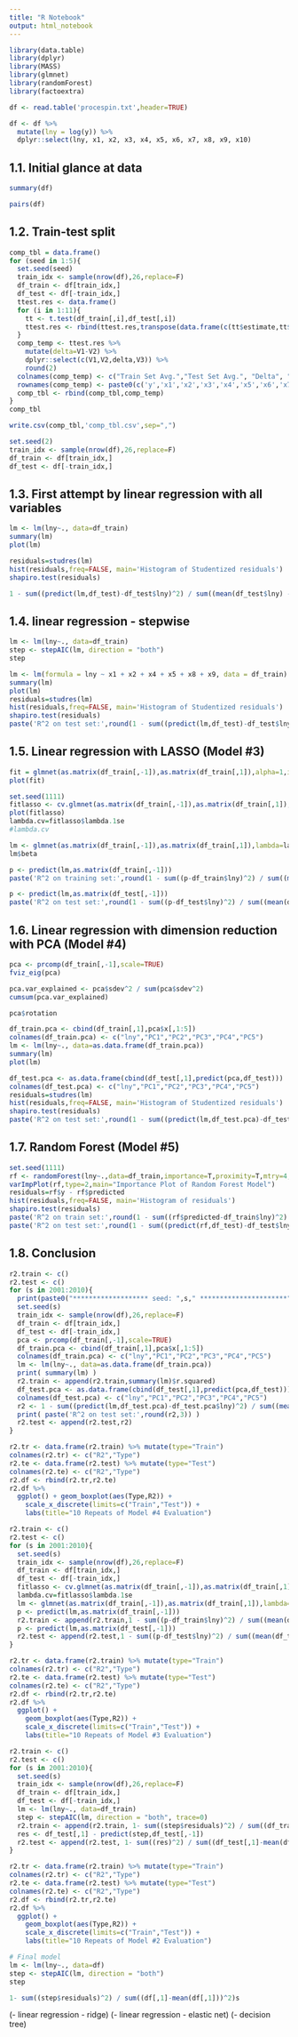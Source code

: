 ---
title: "R Notebook"
output: html_notebook
---


```{r}
library(data.table)
library(dplyr)
library(MASS)
library(glmnet)
library(randomForest)
library(factoextra)
```


```{r}
df <- read.table('procespin.txt',header=TRUE)
```

```{r}
df <- df %>% 
  mutate(lny = log(y)) %>%
  dplyr::select(lny, x1, x2, x3, x4, x5, x6, x7, x8, x9, x10)
```


## 1.1. Initial glance at data

```{r}
summary(df)
```

```{r}
pairs(df)
```

## 1.2. Train-test split

```{r}
comp_tbl = data.frame()
for (seed in 1:5){
  set.seed(seed)
  train_idx <- sample(nrow(df),26,replace=F)
  df_train <- df[train_idx,]
  df_test <- df[-train_idx,]
  ttest.res <- data.frame()
  for (i in 1:11){
    tt <- t.test(df_train[,i],df_test[,i])
    ttest.res <- rbind(ttest.res,transpose(data.frame(c(tt$estimate,tt$p.value))))
  }
  comp_temp <- ttest.res %>% 
    mutate(delta=V1-V2) %>% 
    dplyr::select(c(V1,V2,delta,V3)) %>% 
    round(2) 
  colnames(comp_temp) <- c("Train Set Avg.","Test Set Avg.", "Delta", "p-value")
  rownames(comp_temp) <- paste0(c('y','x1','x2','x3','x4','x5','x6','x7','x8','x9','x10'),'_',seed)
  comp_tbl <- rbind(comp_tbl,comp_temp)
}
comp_tbl
```

```{r}
write.csv(comp_tbl,'comp_tbl.csv',sep=",")
```

```{r}
set.seed(2)
train_idx <- sample(nrow(df),26,replace=F)
df_train <- df[train_idx,]
df_test <- df[-train_idx,]
```

## 1.3. First attempt by linear regression with all variables

```{r}
lm <- lm(lny~., data=df_train)
summary(lm)
plot(lm)
```



```{r}
residuals=studres(lm)
hist(residuals,freq=FALSE, main='Histogram of Studentized residuals')
shapiro.test(residuals)
```

```{r}
1 - sum((predict(lm,df_test)-df_test$lny)^2) / sum((mean(df_test$lny) - df_test$lny)^2)
```

## 1.4. linear regression - stepwise

```{r}
lm <- lm(lny~., data=df_train)
step <- stepAIC(lm, direction = "both")
step
```


```{r}
lm <- lm(formula = lny ~ x1 + x2 + x4 + x5 + x8 + x9, data = df_train)
summary(lm)
plot(lm)
residuals=studres(lm)
hist(residuals,freq=FALSE, main='Histogram of Studentized residuals')
shapiro.test(residuals)
paste('R^2 on test set:',round(1 - sum((predict(lm,df_test)-df_test$lny)^2) / sum((mean(df_test$lny) - df_test$lny)^2),3))
```

## 1.5.	Linear regression with LASSO (Model #3)

```{r}
fit = glmnet(as.matrix(df_train[,-1]),as.matrix(df_train[,1]),alpha=1,intercept=T)
plot(fit)
```


```{r}
set.seed(1111)
fitlasso <- cv.glmnet(as.matrix(df_train[,-1]),as.matrix(df_train[,1]),alpha=1,nfolds=5,intercept=T)
plot(fitlasso)
lambda.cv=fitlasso$lambda.1se  
#lambda.cv
```


```{r}
lm <- glmnet(as.matrix(df_train[,-1]),as.matrix(df_train[,1]),lambda=lambda.cv,alpha=1,intercept=T)
lm$beta
```

```{r}
p <- predict(lm,as.matrix(df_train[,-1]))
paste('R^2 on training set:',round(1 - sum((p-df_train$lny)^2) / sum((mean(df_train$lny) - df_train$lny)^2),3))
```

```{r}
p <- predict(lm,as.matrix(df_test[,-1]))
paste('R^2 on test set:',round(1 - sum((p-df_test$lny)^2) / sum((mean(df_test$lny) - df_test$lny)^2),3))
```


## 1.6.	Linear regression with dimension reduction with PCA (Model #4)

```{r}
pca <- prcomp(df_train[,-1],scale=TRUE)
fviz_eig(pca)
```

```{r}
pca.var_explained <- pca$sdev^2 / sum(pca$sdev^2)
cumsum(pca.var_explained)
```

```{r}
pca$rotation
```

```{r}
df_train.pca <- cbind(df_train[,1],pca$x[,1:5])
colnames(df_train.pca) <- c("lny","PC1","PC2","PC3","PC4","PC5")
lm <- lm(lny~., data=as.data.frame(df_train.pca))
summary(lm)
plot(lm)
```

```{r}
df_test.pca <- as.data.frame(cbind(df_test[,1],predict(pca,df_test)))
colnames(df_test.pca) <- c("lny","PC1","PC2","PC3","PC4","PC5")
residuals=studres(lm)
hist(residuals,freq=FALSE, main='Histogram of Studentized residuals')
shapiro.test(residuals)
paste('R^2 on test set:',round(1 - sum((predict(lm,df_test.pca)-df_test.pca$lny)^2) / sum((mean(df_test.pca$lny) - df_test.pca$lny)^2),3))
```

## 1.7.	Random Forest (Model #5)

```{r}
set.seed(1111)
rf <- randomForest(lny~.,data=df_train,importance=T,proximity=T,mtry=4,nodesize=5)
varImpPlot(rf,type=2,main="Importance Plot of Random Forest Model")
residuals=rf$y - rf$predicted
hist(residuals,freq=FALSE, main='Histogram of residuals')
shapiro.test(residuals)
paste('R^2 on train set:',round(1 - sum((rf$predicted-df_train$lny)^2) / sum((mean(df_train$lny) - df_train$lny)^2),3))
paste('R^2 on test set:',round(1 - sum((predict(rf,df_test)-df_test$lny)^2) / sum((mean(df_test$lny) - df_test$lny)^2),3))
```

## 1.8.	Conclusion

```{r}
r2.train <- c()
r2.test <- c()
for (s in 2001:2010){
  print(paste0("******************* seed: ",s," **********************"))
  set.seed(s)
  train_idx <- sample(nrow(df),26,replace=F)
  df_train <- df[train_idx,]
  df_test <- df[-train_idx,]
  pca <- prcomp(df_train[,-1],scale=TRUE)
  df_train.pca <- cbind(df_train[,1],pca$x[,1:5])
  colnames(df_train.pca) <- c("lny","PC1","PC2","PC3","PC4","PC5")
  lm <- lm(lny~., data=as.data.frame(df_train.pca))
  print( summary(lm) )
  r2.train <- append(r2.train,summary(lm)$r.squared)
  df_test.pca <- as.data.frame(cbind(df_test[,1],predict(pca,df_test)))
  colnames(df_test.pca) <- c("lny","PC1","PC2","PC3","PC4","PC5")
  r2 <- 1 - sum((predict(lm,df_test.pca)-df_test.pca$lny)^2) / sum((mean(df_test.pca$lny) - df_test.pca$lny)^2)
  print( paste('R^2 on test set:',round(r2,3)) )
  r2.test <- append(r2.test,r2)
}
```

```{r}
r2.tr <- data.frame(r2.train) %>% mutate(type="Train")
colnames(r2.tr) <- c("R2","Type")
r2.te <- data.frame(r2.test) %>% mutate(type="Test")
colnames(r2.te) <- c("R2","Type")
r2.df <- rbind(r2.tr,r2.te)
r2.df %>% 
  ggplot() + geom_boxplot(aes(Type,R2)) + 
    scale_x_discrete(limits=c("Train","Test")) +
    labs(title="10 Repeats of Model #4 Evaluation")
```

```{r}
r2.train <- c()
r2.test <- c()
for (s in 2001:2010){
  set.seed(s)
  train_idx <- sample(nrow(df),26,replace=F)
  df_train <- df[train_idx,]
  df_test <- df[-train_idx,]
  fitlasso <- cv.glmnet(as.matrix(df_train[,-1]),as.matrix(df_train[,1]),alpha=1,nfolds=5,intercept=T)
  lambda.cv=fitlasso$lambda.1se  
  lm <- glmnet(as.matrix(df_train[,-1]),as.matrix(df_train[,1]),lambda=lambda.cv,alpha=1,intercept=T)
  p <- predict(lm,as.matrix(df_train[,-1]))
  r2.train <- append(r2.train,1 - sum((p-df_train$lny)^2) / sum((mean(df_train$lny) - df_train$lny)^2))
  p <- predict(lm,as.matrix(df_test[,-1]))
  r2.test <- append(r2.test,1 - sum((p-df_test$lny)^2) / sum((mean(df_test$lny) - df_test$lny)^2))
}
```

```{r}
r2.tr <- data.frame(r2.train) %>% mutate(type="Train")
colnames(r2.tr) <- c("R2","Type")
r2.te <- data.frame(r2.test) %>% mutate(type="Test")
colnames(r2.te) <- c("R2","Type")
r2.df <- rbind(r2.tr,r2.te)
r2.df %>% 
  ggplot() + 
    geom_boxplot(aes(Type,R2)) + 
    scale_x_discrete(limits=c("Train","Test")) +
    labs(title="10 Repeats of Model #3 Evaluation")
```


```{r}
r2.train <- c()
r2.test <- c()
for (s in 2001:2010){
  set.seed(s)
  train_idx <- sample(nrow(df),26,replace=F)
  df_train <- df[train_idx,]
  df_test <- df[-train_idx,]
  lm <- lm(lny~., data=df_train)
  step <- stepAIC(lm, direction = "both", trace=0)
  r2.train <- append(r2.train, 1- sum((step$residuals)^2) / sum((df_train[,1]-mean(df_train[,1]))^2))
  res <- df_test[,1] - predict(step,df_test[,-1])
  r2.test <- append(r2.test, 1- sum((res)^2) / sum((df_test[,1]-mean(df_test[,1]))^2))
}
```

```{r}
r2.tr <- data.frame(r2.train) %>% mutate(type="Train")
colnames(r2.tr) <- c("R2","Type")
r2.te <- data.frame(r2.test) %>% mutate(type="Test")
colnames(r2.te) <- c("R2","Type")
r2.df <- rbind(r2.tr,r2.te)
r2.df %>% 
  ggplot() + 
    geom_boxplot(aes(Type,R2)) + 
    scale_x_discrete(limits=c("Train","Test")) +
    labs(title="10 Repeats of Model #2 Evaluation")
```

```{r}
# Final model
lm <- lm(lny~., data=df)
step <- stepAIC(lm, direction = "both")
step
```

```{r}
1- sum((step$residuals)^2) / sum((df[,1]-mean(df[,1]))^2)s
```


(- linear regression - ridge)
(- linear regression - elastic net)
(- decision tree)

